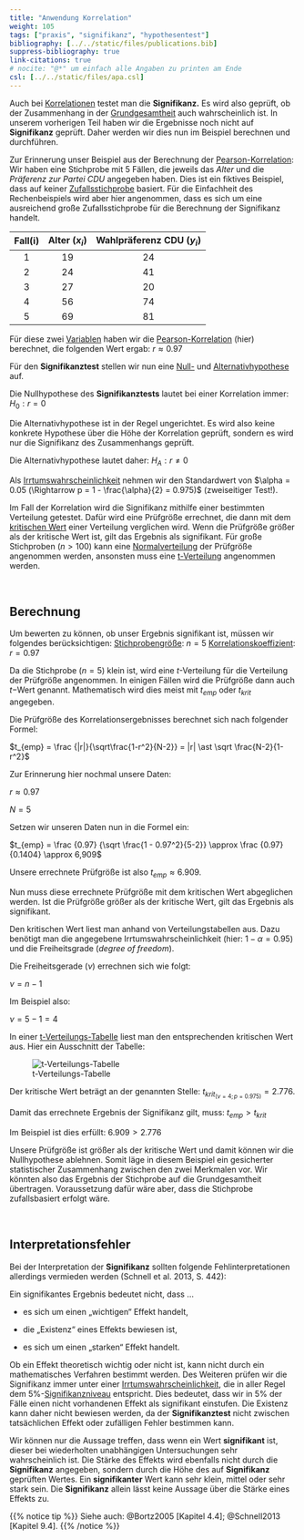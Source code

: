 ```yaml
---
title: "Anwendung Korrelation"
weight: 105
tags: ["praxis", "signifikanz", "hypothesentest"]
bibliography: [../../static/files/publications.bib]
suppress-bibliography: true
link-citations: true
# nocite: "@*" um einfach alle Angaben zu printen am Ende
csl: [../../static/files/apa.csl]
---
```


Auch bei [Korrelationen](../../glossar/korrelation/index.html) testet man die **Signifikanz.** Es wird also geprüft, ob der Zusammenhang in der [Grundgesamtheit](../../glossar/grundgesamtheit/index.html) auch wahrscheinlich ist. In unserem vorherigen Teil haben wir die Ergebnisse noch nicht auf **Signifikanz** geprüft. Daher werden wir dies nun im Beispiel berechnen und durchführen.

Zur Erinnerung unser Beispiel aus der Berechnung der [Pearson-Korrelation](../../glossar/pearsonsr/index.html): Wir haben eine Stichprobe mit $5$ Fällen, die jeweils das *Alter* und die *Präferenz zur Partei CDU* angegeben haben. Dies ist ein fiktives Beispiel, dass auf keiner [Zufallsstichprobe](../../glossar/zufallsstichprobe/index.html) basiert. Für die Einfachheit des Rechenbeispiels wird aber hier angenommen, dass es sich um eine ausreichend große Zufallsstichprobe für die Berechnung der Signifikanz handelt.

| Fall(i) | Alter ($x_i$) | Wahlpräferenz CDU ($y_i$) |
|:-------:|:-------:|:-------:|
| 1 | 19 | 24 |
| 2 | 24 | 41 |
| 3 | 27 | 20 |
| 4 | 56 | 74 |
| 5 | 69 | 81 |

Für diese zwei [Variablen](../../glossar/variable/index.html) haben wir die [Pearson-Korrelation](../../glossar/pearsonsr/index.html) (hier) berechnet, die folgenden Wert ergab:
$r \approx 0.97$

Für den **Signifikanztest** stellen wir nun eine [Null-](../../glossar/nullhypothese/index.html) und [Alternativhypothese](../../glossar/alternativhypothese/index.html) auf.

Die Nullhypothese des **Signifikanztests** lautet bei einer Korrelation immer:
$H_0: r = 0$

Die Alternativhypothese ist in der Regel ungerichtet. Es wird also keine konkrete Hypothese über die Höhe der Korrelation geprüft, sondern es wird nur die Signifikanz des Zusammenhangs geprüft.

Die Alternativhypothese lautet daher:
$H_A: r \neq 0$

Als [Irrtumswahrscheinlichkeit](../../glossar/irrtumswahrscheinlichkeit/index.html) nehmen wir den Standardwert von $\alpha = 0.05 (\Rightarrow p = 1 - \frac{\alpha}{2} = 0.975)$ (zweiseitiger Test!).

Im Fall der Korrelation wird die Signifikanz mithilfe einer bestimmten Verteilung getestet. Dafür wird eine Prüfgröße errechnet, die dann mit dem [kritischen Wert](../../glossar/kritischerwert/index.html) einer Verteilung verglichen wird. Wenn die Prüfgröße größer als der kritische Wert ist, gilt das Ergebnis als signifikant. Für große Stichproben ($n>100$) kann eine [Normalverteilung](../../glossar/normalverteilung/index.html) der Prüfgröße angenommen werden, ansonsten muss eine [t-Verteilung](../../glossar/tverteilung/index.html) angenommen werden.

<br>

## Berechnung

Um bewerten zu können, ob unser Ergebnis signifikant ist, müssen wir folgendes berücksichtigen:
[Stichprobengröße](../../glossar/stichprobenumfang/index.html): $n=5$
[Korrelationskoeffizient](../../glossar/korrelation/index.html): $r=0.97$

Da die Stichprobe ($n=5$) klein ist, wird eine $t$-Verteilung für die Verteilung der Prüfgröße angenommen. In einigen Fällen wird die Prüfgröße dann auch $t$−Wert genannt. Mathematisch wird dies meist mit $t_{emp}$ oder $t_{krit}$ angegeben.

Die Prüfgröße des Korrelationsergebnisses berechnet sich nach folgender Formel:

$t_{emp} = \frac {|r|}{\sqrt\frac{1-r^2}{N-2}} = |r| \ast \sqrt \frac{N-2}{1-r^2}$

Zur Erinnerung hier nochmal unsere Daten:

$r \approx 0.97$

$N=5$

Setzen wir unseren Daten nun in die Formel ein:

$t_{emp} = \frac {0.97} {\sqrt \frac{1 - 0.97^2}{5-2}} \approx \frac {0.97} {0.1404} \approx 6,909$

Unsere errechnete Prüfgröße ist also $t_{emp} \approx 6.909$.

Nun muss diese errechnete Prüfgröße mit dem kritischen Wert abgeglichen werden. Ist die Prüfgröße größer als der kritische Wert, gilt das Ergebnis als signifikant.

Den kritischen Wert liest man anhand von Verteilungstabellen aus. Dazu benötigt man die angegebene Irrtumswahrscheinlichkeit (hier: $1-\alpha=0.95$) und die Freiheitsgrade (*degree of freedom*).

Die Freiheitsgerade ($\nu$) errechnen sich wie folgt:

$\nu=n−1$

Im Beispiel also:

$\nu=5−1=4$

In einer [t-Verteilungs-Tabelle](../../glossar/tverteilung/index.html) liest man den entsprechenden kritischen Wert aus. Hier ein Ausschnitt der Tabelle:

![t-Verteilungs-Tabelle](../images/tverteilung.png)

Der kritische Wert beträgt an der genannten Stelle:
$t_{krit_{(\nu=4;p=0.975)}} = 2.776$.

Damit das errechnete Ergebnis der Signifikanz gilt, muss:
$t_{emp} > t_{krit}$

Im Beispiel ist dies erfüllt: $6.909 > 2.776$

Unsere Prüfgröße ist größer als der kritische Wert und damit können wir die Nullhypothese ablehnen. Somit läge in diesem Beispiel ein gesicherter statistischer Zusammenhang zwischen den zwei Merkmalen vor. Wir könnten also das Ergebnis der Stichprobe auf die Grundgesamtheit übertragen. Voraussetzung dafür wäre aber, dass die Stichprobe zufallsbasiert erfolgt wäre.

<br>

## Interpretationsfehler

Bei der Interpretation der **Signifikanz** sollten folgende Fehlinterpretationen allerdings vermieden werden (Schnell et al. 2013, S. 442):

Ein signifikantes Ergebnis bedeutet nicht, dass …

- es sich um einen „wichtigen“ Effekt handelt,

- die „Existenz“ eines Effekts bewiesen ist,

- es sich um einen „starken“ Effekt handelt.

Ob ein Effekt theoretisch wichtig oder nicht ist, kann nicht durch ein mathematisches Verfahren bestimmt werden. Des Weiteren prüfen wir die Signifikanz immer unter einer [Irrtumswahrscheinlichkeit](../../glossar/irrtumswahrscheinlichkeit/index.html), die in aller Regel dem $5\%$-[Signifikanzniveau](../../glossar/signifikanzniveau/index.html) entspricht. Dies bedeutet, dass wir in $5\%$ der Fälle einen nicht vorhandenen Effekt als signifikant einstufen. Die Existenz kann daher nicht bewiesen werden, da der **Signifikanztest** nicht zwischen tatsächlichen Effekt oder zufälligen Fehler bestimmen kann.

Wir können nur die Aussage treffen, dass wenn ein Wert **signifikant** ist, dieser bei wiederholten unabhängigen Untersuchungen sehr wahrscheinlich ist. Die Stärke des Effekts wird ebenfalls nicht durch die **Signifikanz** angegeben, sondern durch die Höhe des auf **Signifikanz** geprüften Wertes. Ein **signifikanter** Wert kann sehr klein, mittel oder sehr stark sein. Die **Signifikanz** allein lässt keine Aussage über die Stärke eines Effekts zu.

{{% notice tip %}}
Siehe auch: @Bortz2005 [Kapitel 4.4]; @Schnell2013 [Kapitel 9.4].
{{% /notice %}}